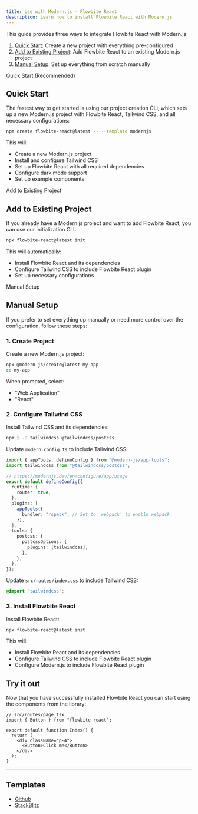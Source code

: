 ```yaml
---
title: Use with Modern.js - Flowbite React
description: Learn how to install Flowbite React with Modern.js
---
```


This guide provides three ways to integrate Flowbite React with Modern.js:

1. [Quick Start](#quick-start): Create a new project with everything pre-configured
2. [Add to Existing Project](#add-to-existing-project): Add Flowbite React to an existing Modern.js project
3. [Manual Setup](#manual-setup): Set up everything from scratch manually

<TextDivider>Quick Start (Recommended)</TextDivider>

## Quick Start

The fastest way to get started is using our project creation CLI, which sets up a new Modern.js project with Flowbite React, Tailwind CSS, and all necessary configurations:

```bash
npm create flowbite-react@latest -- --template modernjs
```

This will:

- Create a new Modern.js project
- Install and configure Tailwind CSS
- Set up Flowbite React with all required dependencies
- Configure dark mode support
- Set up example components

<TextDivider>Add to Existing Project</TextDivider>

## Add to Existing Project

If you already have a Modern.js project and want to add Flowbite React, you can use our initialization CLI:

```bash
npx flowbite-react@latest init
```

This will automatically:

- Install Flowbite React and its dependencies
- Configure Tailwind CSS to include Flowbite React plugin
- Set up necessary configurations

<TextDivider>Manual Setup</TextDivider>

## Manual Setup

If you prefer to set everything up manually or need more control over the configuration, follow these steps:

### 1. Create Project

Create a new Modern.js project:

```bash
npx @modern-js/create@latest my-app
cd my-app
```

When prompted, select:

- "Web Application"
- "React"

### 2. Configure Tailwind CSS

Install Tailwind CSS and its dependencies:

```bash
npm i -D tailwindcss @tailwindcss/postcss
```

Update `modern.config.ts` to include Tailwind CSS:

```ts {2,14-20}
import { appTools, defineConfig } from "@modern-js/app-tools";
import tailwindcss from "@tailwindcss/postcss";

// https://modernjs.dev/en/configure/app/usage
export default defineConfig({
  runtime: {
    router: true,
  },
  plugins: [
    appTools({
      bundler: "rspack", // Set to 'webpack' to enable webpack
    }),
  ],
  tools: {
    postcss: {
      postcssOptions: {
        plugins: [tailwindcss],
      },
    },
  },
});
```

Update `src/routes/index.css` to include Tailwind CSS:

```css
@import "tailwindcss";
```

### 3. Install Flowbite React

Install Flowbite React:

```bash
npx flowbite-react@latest init
```

This will:

- Install Flowbite React and its dependencies
- Configure Tailwind CSS to include Flowbite React plugin
- Configure Modern.js to include Flowbite React plugin

## Try it out

Now that you have successfully installed Flowbite React you can start using the components from the library:

```tsx
// src/routes/page.tsx
import { Button } from "flowbite-react";

export default function Index() {
  return (
    <div className="p-4">
      <Button>Click me</Button>
    </div>
  );
}
```

<hr />

## Templates

- [Github](https://github.com/themesberg/flowbite-react-template-modernjs)
- [StackBlitz](https://stackblitz.com/edit/flowbite-react-template-modernjs)
